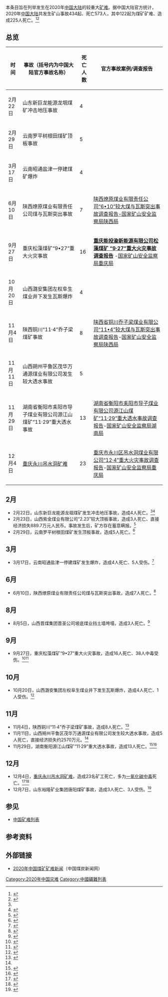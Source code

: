 本条目旨在列举发生在2020年[[中国大陆|中国大陆]]的较重大[[矿难|矿难]]。据中国大陆官方统计，2020年[[中国大陆|中国大陆]]共发生矿山事故434起、死亡573人，其中122起为煤矿矿难、造成225人死亡。<ref>{{Cite web|title=2020年全国共发生434起矿山事故 同比降19.1%|url=http://news.cnr.cn/dj/20210111/t20210111_525388423.shtml|access-date=2021-06-29|work=央广网|archive-date=2021-01-15|archive-url=https://web.archive.org/web/20210115230649/http://news.cnr.cn/dj/20210111/t20210111_525388423.shtml}}</ref><ref>{{Cite web|title=2020年全国共发生煤矿事故122起、死亡225人|url=http://www.cwestc.com/newshtml/2021-1-14/654280.shtml|access-date=2021-06-29|date=2021-01-14|work=中国煤炭（煤矿）新闻网|language=zh|archive-date=2021-06-29|archive-url=https://web.archive.org/web/20210629004110/http://www.cwestc.com/newshtml/2021-1-14/654280.shtml}}</ref>

== 总览 ==
{| class="wikitable"
|+
!时间
!事故（括号内为中国大陆官方事故名称）
!死亡人数
!官方事故案例/调查报告
|-
|2月22日
|山东新巨龙能源龙堌煤矿冲击地压事故
|4
|
|-
|2月29日
|云南罗平树根田煤矿顶板事故
|5
|
|-
|3月17日
|云南昭通盐津一停建煤矿爆炸
|4
|
|-
|6月10日
|陕西燎原煤业有限责任公司煤与瓦斯突出事故
|7
|[http://www.smaj.gov.cn/3-6213-content.aspx 陕西燎原煤业有限责任公司“6•10”较大煤与瓦斯突出事故调查报告-国家矿山安全监察局陕西局]
|-
|9月27日
|重庆松藻煤矿“9•27”重大火灾事故
|16
|'''[http://cq.chinamine-safety.gov.cn/u/cms/mjgov/202103/26155441lfib.pdf 重庆能投渝新能源有限公司松藻煤矿 “9·27”重大火灾事故调查报告]''' {{Wayback|url=http://cq.chinamine-safety.gov.cn/u/cms/mjgov/202103/26155441lfib.pdf |date=20220418133201 }}-[http://cq.chinamine-safety.gov.cn/mjgov/html/tzgg/20210326/80505.html 国家矿山安全监察局重庆局]
|-
|10月20日
|山西潞安集团左权阜生煤业井下发生瓦斯爆炸
|4
|
|-
|11月4日
|陕西铜川“11·4”乔子梁煤矿事故
|8
|[http://www.smaj.gov.cn/zwgk/uploadfiles/file/20210818/20210818182010_1893.docx 陕西省铜川乔子梁煤业有限公司“11•4”较大煤与瓦斯突出事故调查报告]-[http://www.smaj.gov.cn/3-6795-content.aspx 国家矿山安全监察局陕西局]
|-
|11月11日
|山西朔州平鲁区茂华万通源煤业有限公司发生较大透水事故
|5
|
|-
|11月29日
|湖南省衡阳市耒阳市导子煤业有限公司源江山煤矿“11·29”重大透水事故
|13
|[http://hun.chinamine-safety.gov.cn/addin/download/downfile.jsp?classid=0&filename=2107252044248392930.docx 湖南省衡阳市耒阳市导子煤业有限公司源江山煤矿“11·29”重大透水事故调查报告]-[http://hun.chinamine-safety.gov.cn/articles/61/2021-7/24231.html 国家矿山安全监察局湖南局]
|-
|12月4日
|[[2020年重庆永川煤矿事故|重庆永川吊水洞矿难]]
|23
|[http://cq.chinamine-safety.gov.cn/u/cms/mjgov/202105/14164801ygtf.pdf 重庆市永川区吊水洞煤业有限公司“12·4”重大火灾事故调查报告]-[http://cq.chinamine-safety.gov.cn/mjgov/html/tzgg/20210514/80501.html 国家矿山安全监察局重庆局]
|}

== 2月 ==

* 2月22日，山东新巨龙能源龙堌煤矿发生冲击地压事故，造成4人死亡。<ref name=":0" /><ref>{{Cite web|title=山东新巨龙能源龙堌煤矿发生冲击地压事故4人被困|url=http://www.xinhuanet.com/local/2020-02/22/c_1125611198.htm|access-date=2021-06-29|work=|publisher=新华网|archive-date=2021-06-29|archive-url=https://web.archive.org/web/20210629004746/http://www.xinhuanet.com/local/2020-02/22/c_1125611198.htm}}</ref>
*2月23日，山西紫金煤业有限公司“2.23”较大顶板事故，造成3人死亡、直接经济损失889.7万元人民币。事故发生后，矿方存在蓄意瞒报。<ref>{{Cite web|title=山西致3人死亡矿难系蓄意瞒报 5人被采取刑事强制措施|url=http://www.chinanews.com/sh/2020/11-16/9339952.shtml|accessdate=2020-12-24|author=|date=|format=|work=|publisher=[[中国新闻网|中国新闻网]]|language=|archive-date=2021-01-18|archive-url=https://web.archive.org/web/20210118162300/http://www.chinanews.com/sh/2020/11-16/9339952.shtml|dead-url=no}}</ref>
*2月29日，云南罗平树根田煤矿发生顶板事故，造成5人死亡。<ref>{{Cite web|title=云南罗平树根田煤矿发生顶板事故造成5人死亡|url=http://www.xinhuanet.com/2020-03/01/c_1125646221.htm|accessdate=2020-12-24|author=|date=|format=|work=|publisher=新华网|language=|archive-date=2021-01-18|archive-url=https://web.archive.org/web/20210118162935/http://www.xinhuanet.com/2020-03/01/c_1125646221.htm|dead-url=no}}</ref>

== 3月 ==

* 3月17日，云南昭通盐津一停建煤矿发生爆炸，造成4人死亡、5人受伤。<ref>{{Cite web|title=云南昭通盐津一停建煤矿发生爆炸，致4死5伤|url=https://www.thepaper.cn/newsDetail_forward_6569479|accessdate=2020-12-24|author=|date=|format=|work=|publisher=澎湃新闻|language=|archive-date=2021-01-18|archive-url=https://web.archive.org/web/20210118163212/https://www.thepaper.cn/newsDetail_forward_6569479|dead-url=no}}</ref>

== 6月 ==

* 6月10日，陕西燎原煤业有限责任公司煤与瓦斯突出事故，造成7人死亡。<ref>{{Cite web|title=陕西燎原煤业有限公司煤与瓦斯突出事故救援结束 7人遇难|url=http://www.xinhuanet.com/2020-06/15/c_1126117161.htm|accessdate=2020-12-24|author=|date=|format=|work=|publisher=新华网|language=|archive-date=2021-01-18|archive-url=https://web.archive.org/web/20210118163540/http://www.xinhuanet.com/2020-06/15/c_1126117161.htm|dead-url=no}}</ref>

== 8月 ==

* 8月5日，山西晋煤集团晋圣公司坡底煤业挡土墙垮塌，造成3人死亡。<ref>{{Cite web|title=山西晋煤集团晋圣公司坡底煤业挡土墙垮塌造成3人死亡|url=http://www.xinhuanet.com/local/2020-08/05/c_1126329558.htm|accessdate=2020-12-24|author=|date=|format=|work=|publisher=新华网|language=|archive-date=2021-01-18|archive-url=https://web.archive.org/web/20210118164040/http://www.xinhuanet.com/local/2020-08/05/c_1126329558.htm|dead-url=no}}</ref>

== 9月 ==

* 9月27日，重庆松藻煤矿“9•27”重大火灾事故，造成16人死亡、38人中毒受伤。<ref>{{Cite web|title=国务院安委会挂牌督办重庆松藻煤矿“9•27”重大火灾事故|url=http://www.chinapeace.gov.cn/chinapeace/c100007/2020-10/16/content_12404004.shtml|accessdate=2020-12-24|author=|date=|format=|work=|publisher=国家煤矿安监局网站|agency=中国长安网|language=}}</ref><ref>{{Cite web|title=重庆松藻煤矿“9•27”重大火灾事故致16死38伤，国务院安委会挂牌督办|url=https://finance.sina.com.cn/tech/2020-10-16/doc-iiznezxr6238198.shtml|accessdate=2020-12-24|author=|date=2020-10-16|last=|format=|work=|publisher=新浪|language=}}</ref>

== 10月 ==

* 10月20日，山西潞安集团左权阜生煤业井下发生瓦斯爆炸，造成4人死亡、1人受伤。<ref>{{Cite web|title=山西潞安集团左权阜生煤业井下发生瓦斯爆炸致4死1伤|url=http://m.xinhuanet.com/2020-10/20/c_1126632964.htm|accessdate=2020-12-24|author=|date=|format=|work=|publisher=新华网|language=|archive-date=2021-01-18|archive-url=https://web.archive.org/web/20210118165025/http://m.xinhuanet.com/2020-10/20/c_1126632964.htm|dead-url=no}}</ref>

== 11月 ==

* 11月4日，陕西铜川“11·4”乔子梁煤矿事故，造成8人死亡。<ref>{{Cite web|title=陕西铜川“11·4”乔子梁煤矿事故共致8人遇难 搜救工作已结束|url=http://www.xinhuanet.com/politics/2020-11/11/c_1126724578.htm|accessdate=2020-12-24|author=|date=|format=|work=|publisher=新华网|language=|archive-date=2021-01-18|archive-url=https://web.archive.org/web/20210118165530/http://www.xinhuanet.com/politics/2020-11/11/c_1126724578.htm|dead-url=no}}</ref>
*11月11日，山西朔州平鲁区茂华万通源煤业有限公司发生较大透水事故，造成5人死亡，直接经济损失约2570万元。<ref name=":0" />
*11月29日，湖南衡阳源江山煤矿“11·29”重大透水事故，造成13人死亡。<ref name=":0">{{Cite web|title=2020年全国煤矿事故十大事故公布！|url=https://new.qq.com/omn/20210204/20210204A03V1Y00.html|access-date=2021-06-29|work=|publisher=腾讯|archive-date=2021-06-29|archive-url=https://web.archive.org/web/20210629004615/https://new.qq.com/omn/20210204/20210204A03V1Y00.html}}</ref><ref>{{Cite web|title=【以案释法】湖南衡阳源江山煤矿“11·29”重大透水事故 九|url=http://yjglj.wulanchabu.gov.cn/information/ajj11663/msg2795158315285.html|access-date=2021-06-29|work=|publisher=中华人民共和国应急管理部|archive-date=2021-06-29|archive-url=https://web.archive.org/web/20210629004620/http://yjglj.wulanchabu.gov.cn/information/ajj11663/msg2795158315285.html}}</ref>

== 12月 ==

* 12月4日，[[2020年重庆永川煤矿事故|重庆永川吊水洞矿难]]，造成23名矿工死亡，多为[[一氧化碳中毒|一氧化碳中毒]]死亡。<ref>{{Cite web|title=“12·4”重庆永川吊水洞矿难后的反思：煤矿事故为何频发？|url=https://www.chinanews.com/gn/2020/12-08/9357045.shtml|accessdate=2020-12-24|author=|date=|format=|work=|publisher=[[中国新闻网|中国新闻网]]|language=|archive-date=2020-12-17|archive-url=https://web.archive.org/web/20201217202746/http://www.chinanews.com./gn/2020/12-08/9357045.shtml|dead-url=no}}</ref><ref>{{Cite web|title=重庆永川吊水洞矿难 23人丧生 重庆市政府被约谈|url=https://www.dw.com/zh/%E9%87%8D%E5%BA%86%E6%B0%B8%E5%B7%9D%E5%90%8A%E6%B0%B4%E6%B4%9E%E7%9F%BF%E9%9A%BE-23%E4%BA%BA%E4%B8%A7%E7%94%9F-%E9%87%8D%E5%BA%86%E5%B8%82%E6%94%BF%E5%BA%9C%E8%A2%AB%E7%BA%A6%E8%B0%88/a-55831887|accessdate=2020-12-24|author=|date=|last=|first=|format=|work=|publisher=[[德国之声|德国之声]]|language=zh|archive-date=2021-01-18|archive-url=https://web.archive.org/web/20210118170040/https://www.dw.com/zh/%E9%87%8D%E5%BA%86%E6%B0%B8%E5%B7%9D%E5%90%8A%E6%B0%B4%E6%B4%9E%E7%9F%BF%E9%9A%BE-23%E4%BA%BA%E4%B8%A7%E7%94%9F-%E9%87%8D%E5%BA%86%E5%B8%82%E6%94%BF%E5%BA%9C%E8%A2%AB%E7%BA%A6%E8%B0%88/a-55831887|dead-url=no}}</ref>
*12月7日，山东裕隆矿业集团唐阳煤矿事故，造成3人死亡、3人受伤。<ref>{{Cite web|title=山东裕隆矿业集团唐阳煤矿“12.7”事故致3死3伤|url=http://www.bjnews.com.cn/news/2018/12/10/529136.html|accessdate=2020-12-24|author=|date=|format=|work=|publisher=新京报|language=|archive-date=2021-01-18|archive-url=https://web.archive.org/web/20210118170504/http://www.bjnews.com.cn/news/2018/12/10/529136.html|dead-url=no}}</ref>

== 参见 ==

* [[中国矿难列表|中国矿难列表]]

== 参考资料 ==
{{reflist|2}}

== 外部链接 ==

* [http://www.cwestc.com/MroeNews.aspx?gd=34&page=1 2020年中国煤矿矿难新闻]{{Wayback|url=http://www.cwestc.com/MroeNews.aspx?gd=34&page=1 |date=20150417120547 }}（中国煤炭新闻网）
{{中国矿难}}

[[Category:2020年中国灾难|Category:2020年中国灾难]]
[[Category:中國礦難列表|Category:中國礦難列表]]